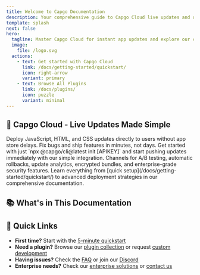 ```yaml
---
title: Welcome to Capgo Documentation
description: Your comprehensive guide to Capgo Cloud live updates and our complete suite of Capacitor plugins for building powerful mobile apps.
template: splash
next: false
hero:
  tagline: Master Capgo Cloud for instant app updates and explore our comprehensive collection of Capacitor plugins to enhance your mobile development
  image:
    file: /logo.svg
  actions:
    - text: Get started with Capgo Cloud
      link: /docs/getting-started/quickstart/
      icon: right-arrow
      variant: primary
    - text: Browse All Plugins
      link: /docs/plugins/
      icon: puzzle
      variant: minimal
---
```



## 🚀 Capgo Cloud - Live Updates Made Simple

<CardGrid stagger>
  <Card title="Instant Updates" icon="rocket">
    Deploy JavaScript, HTML, and CSS updates directly to users without app store delays. Fix bugs and ship features in minutes, not days.
  </Card>
  <Card title="3-Step Integration" icon="pencil">
    Get started with just `npx @capgo/cli@latest init [APIKEY]` and start pushing updates immediately with our simple integration.
  </Card>
  <Card title="Advanced Features" icon="setting">
    Channels for A/B testing, automatic rollbacks, update analytics, encrypted bundles, and enterprise-grade security features.
  </Card>
  <Card title="Complete Guide" icon="open-book">
    Learn everything from [quick setup](/docs/getting-started/quickstart/) to advanced deployment strategies in our comprehensive documentation.
  </Card>
</CardGrid>

## 📚 What's in This Documentation

<CardGrid>
  <LinkCard 
    title="Capgo Cloud Setup"
    description="Complete guides for integrating live updates, managing channels, CI/CD integration, and monitoring your deployments."
    href="/docs/getting-started/quickstart/"
  />
  <LinkCard 
    title="20+ Capacitor Plugins" 
    description="Explore our collection of production-ready plugins for biometrics, purchases, camera, storage, and more native features."
    href="/docs/plugins/"
  />
  <LinkCard 
    title="CLI & Public API"
    description="Automate your workflow with our CLI tools and integrate Capgo into your existing systems with our REST API."
    href="/docs/cli/overview/"
  />
  <LinkCard 
    title="Enterprise Solutions"
    description="Dedicated support, SLAs, custom features, and advanced security options for teams that need more."
    href="/enterprise/"
  />
</CardGrid>

## 🎯 Quick Links

- **First time?** Start with the [5-minute quickstart](/docs/getting-started/quickstart/)
- **Need a plugin?** Browse our [plugin collection](/docs/plugins/) or request [custom development](/consulting/)
- **Having issues?** Check the [FAQ](/docs/faq/) or join our [Discord](https://discord.com/invite/VnYRvBfgA6)
- **Enterprise needs?** Check our [enterprise solutions](/enterprise/) or [contact us](mailto:support@capgo.app)
